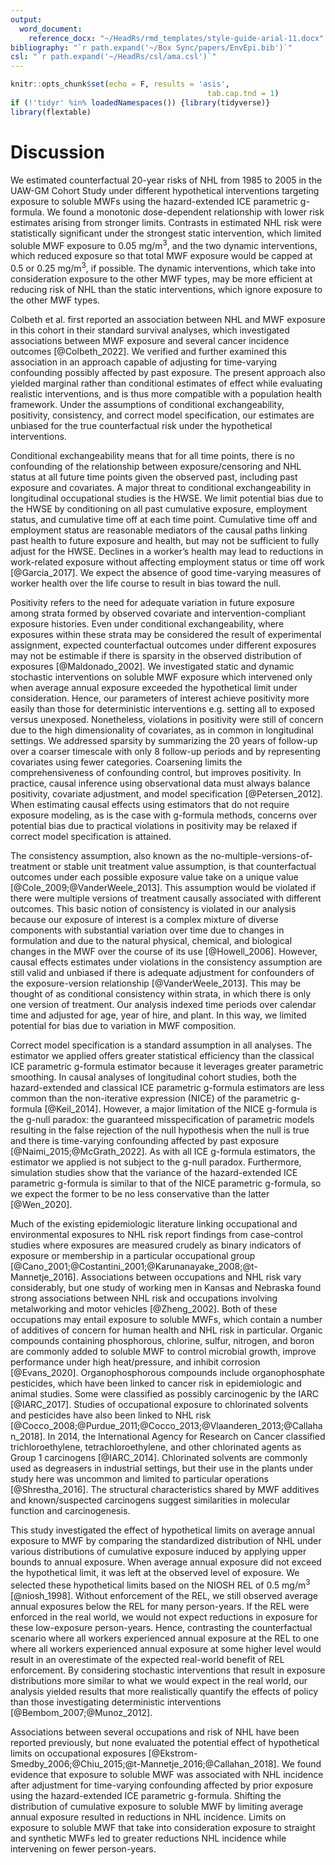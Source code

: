 ```yaml
---
output:
  word_document:
    reference_docx: "~/HeadRs/rmd_templates/style-guide-arial-11.docx"
bibliography: "`r path.expand('~/Box Sync/papers/EnvEpi.bib')`"
csl: "`r path.expand('~/HeadRs/csl/ama.csl')`"
---
```


```r
knitr::opts_chunk$set(echo = F, results = 'asis',
											tab.cap.tnd = 1)
if (!'tidyr' %in% loadedNamespaces()) {library(tidyverse)}
library(flextable)
```

# Discussion

We estimated counterfactual 20-year risks of NHL from 1985 to 2005 in the UAW-GM  Cohort Study under different hypothetical interventions targeting exposure to soluble MWFs using the hazard-extended ICE parametric g-formula. We found a monotonic dose-dependent relationship with lower risk estimates arising from stronger limits. Contrasts in estimated NHL risk were statistically significant under the strongest static intervention, which limited soluble MWF exposure to 0.05 mg/m^3^, and the two dynamic interventions, which reduced exposure so that total MWF exposure would be capped at 0.5 or 0.25 mg/m^3^, if possible. The dynamic interventions, which take into consideration exposure to the other MWF types, may be more efficient at reducing risk of NHL than the static interventions, which ignore exposure to the other MWF types.

Colbeth et al. first reported an association between NHL and MWF exposure in this cohort in their standard survival analyses, which investigated associations between MWF exposure and several cancer incidence outcomes [@Colbeth_2022]. We verified and further examined this association in an approach capable of adjusting for time-varying confounding possibly affected by past exposure. The present approach also yielded marginal rather than conditional estimates of effect while evaluating realistic interventions, and is thus more compatible with a population health framework. Under the assumptions of conditional exchangeability, positivity, consistency, and correct model specification, our estimates are unbiased for the true counterfactual risk under the hypothetical interventions.

Conditional exchangeability means that for all time points, there is no confounding of the relationship between exposure/censoring and NHL status at all future time points given the observed past, including past exposure and covariates. A major threat to conditional exchangeability in longitudinal occupational studies is the HWSE. We limit potential bias due to the HWSE by conditioning on all past cumulative exposure, employment status, and cumulative time off at each time point. Cumulative time off and employment status are reasonable mediators of the causal paths linking past health to future exposure and health, but may not be sufficient to fully adjust for the HWSE. Declines in a worker's health may lead to reductions in work-related exposure without affecting employment status or time off work [@Garcia_2017]. We expect the absence of good time-varying measures of worker health over the life course to result in bias toward the null.

Positivity refers to the need for adequate variation in future exposure among strata formed by observed covariate and intervention-compliant exposure histories. Even under conditional exchangeability, where exposures within these strata may be considered the result of experimental assignment, expected counterfactual outcomes under different exposures may not be estimable if there is sparsity in the observed distribution of exposures [@Maldonado_2002]. We investigated static and dynamic stochastic interventions on soluble MWF exposure which intervened only when average annual exposure exceeded the hypothetical limit under consideration. Hence, our parameters of interest achieve positivity more easily than those for deterministic interventions e.g. setting all to exposed versus unexposed. Nonetheless, violations in positivity were still of concern due to the high dimensionality of covariates, as in common in longitudinal settings. We addressed sparsity by summarizing the 20 years of follow-up over a coarser timescale with only 8 follow-up periods and by representing covariates using fewer categories. Coarsening limits the comprehensiveness of confounding control, but improves positivity. In practice, causal inference using observational data must always balance positivity, covariate adjustment, and model specification [@Petersen_2012]. When estimating causal effects using estimators that do not require exposure modeling, as is the case with g-formula methods, concerns over potential bias due to practical violations in positivity may be relaxed if correct model specification is attained.

The consistency assumption, also known as the no-multiple-versions-of-treatment or stable unit treatment value assumption, is that counterfactual outcomes under each possible exposure value take on a unique value [@Cole_2009;@VanderWeele_2013]. This assumption would be violated if there were multiple versions of treatment causally associated with different outcomes. This basic notion of consistency is violated in our analysis because our exposure of interest is a complex mixture of diverse components with substantial variation over time due to changes in formulation and due to the natural physical, chemical, and biological changes in the MWF over the course of its use [@Howell_2006]. However, causal effects estimates under violations in the consistency assumption are still valid and unbiased if there is adequate adjustment for confounders of the exposure-version relationship [@VanderWeele_2013]. This may be thought of as conditional consistency within strata, in which there is only one version of treatment. Our analysis indexed time periods over calendar time and adjusted for age, year of hire, and plant. In this way, we limited potential for bias due to variation in MWF composition.

Correct model specification is a standard assumption in all analyses. The estimator we applied offers greater statistical efficiency than the classical ICE parametric g-formula estimator because it leverages greater parametric smoothing. In causal analyses of longitudinal cohort studies, both the hazard-extended and classical ICE parametric g-formula estimators are less common than the non-iterative expression (NICE) of the parametric g-formula [@Keil_2014]. However, a major limitation of the NICE g-formula is the g-null paradox: the guaranteed misspecification of parametric models resulting in the false rejection of the null hypothesis when the null is true and there is time-varying confounding affected by past exposure [@Naimi_2015;@McGrath_2022]. As with all ICE g-formula estimators, the estimator we applied is not subject to the g-null paradox. Furthermore, simulation studies show that the variance of the hazard-extended ICE parametric g-formula is similar to that of the NICE parametric g-formula, so we expect the former to be no less conservative than the latter [@Wen_2020].

<!-- In the last several decades, there have been substantial changes in the formulation of MWF, including the exclusion of nitrogenous compounds and the use of highly-refined mineral oils. The recent establishment of the Ecolabel for lubricants in the European Union reflects the shift toward prioritizing sustainability and health in the design and production of MWF and other lubricants [@EU_2018;@Skerlos_2008]. However, water-based MWF that satisfy Ecolabel criteria are nonetheless susceptible to the accumulation of dirt, metals, microbes, products of microbial metabolism, and unemulsified oil. These contaminants and their control strategies may also induce risks to human health. Furthermore, adoption of this new class of MWF remains limited, as is evidence of their safety. Considering the evolving complexity in MWF composition, epidemiologic investigations remain an invaluable approach for developing evidence-based occupational health policy and estimating their causal effect. -->

Much of the existing epidemiologic literature linking occupational and environmental exposures to NHL risk report findings from case-control studies where exposures are measured crudely as binary indicators of exposure or membership in a particular occupational group [@Cano_2001;@Costantini_2001;@Karunanayake_2008;@t-Mannetje_2016]. Associations between occupations and NHL risk vary considerably, but one study of working men in Kansas and Nebraska found strong associations between NHL risk and occupations involving metalworking and motor vehicles [@Zheng_2002]. Both of these occupations may entail exposure to soluble MWFs, which contain a number of additives of concern for human health and NHL risk in particular. Organic compounds containing phosphorous, chlorine, sulfur, nitrogen, and boron are commonly added to soluble MWF to control microbial growth, improve performance under high heat/pressure, and inhibit corrosion [@Evans_2020]. Organophosphorous compounds include organophosphate pesticides, which have been linked to cancer risk in epidemiologic and animal studies. Some were classified as possibly carcinogenic by the IARC [@IARC_2017]. Studies of occupational exposure to chlorinated solvents and pesticides have also been linked to NHL risk [@Cocco_2008;@Purdue_2011;@Cocco_2013;@Vlaanderen_2013;@Callahan_2018]. In 2014, the International Agency for Research on Cancer classified trichloroethylene, tetrachloroethylene, and other chlorinated agents as Group 1 carcinogens [@IARC_2014]. Chlorinated solvents are commonly used as degreasers in industrial settings, but their use in the plants under study here was uncommon and limited to particular operations [@Shrestha_2016]. The structural characteristics shared by MWF additives and known/suspected carcinogens suggest similarities in molecular function and carcinogenesis.

This study investigated the effect of hypothetical limits on average annual exposure to MWF by comparing the standardized distribution of NHL under various distributions of cumulative exposure induced by applying upper bounds to annual exposure. When average annual exposure did not exceed the hypothetical limit, it was left at the observed level of exposure. We selected these hypothetical limits based on the NIOSH REL of 0.5 mg/m^3^ [@niosh_1998]. Without enforcement of the REL, we still observed average annual exposures below the REL for many person-years. If the REL were enforced in the real world, we would not expect reductions in exposure for these low-exposure person-years. Hence, contrasting the counterfactual scenario where all workers experienced annual exposure at the REL to one where all workers experienced annual exposure at some higher level would result in an overestimate of the expected real-world benefit of REL enforcement. By considering stochastic interventions that result in exposure distributions more similar to what we would expect in the real world, our analysis yielded results that more realistically quantify the effects of policy than those investigating deterministic interventions [@Bembom_2007;@Munoz_2012].

<!-- The interventions we considered are stochastic interventions resulting in post-intervention distributions of exposure that better reflect what we would expect if exposure limits were enforced in the real world. The interventions which ignore exposure to straight and synthetic MWFs are static. The interventions which reduce exposure to soluble MWF by a quantity determined by exposure to other MWF are dynamic. The dynamic stochastic interventions respect the fact that the REL is for total MWF, not just soluble MWF. If an individual experienced a large amount of exposure to straight and synthetic MWF in one year, then their exposure to soluble MWF should be bounded at a lower level so that the sum of their exposure to soluble, straight, and synthetic MWFs is no greater than the hypothetical limit.  -->

Associations between several occupations and risk of NHL have been reported previously, but none evaluated the potential effect of hypothetical limits on occupational exposures [@Ekstrom-Smedby_2006;@Chiu_2015;@t-Mannetje_2016;@Callahan_2018]. We found evidence that exposure to soluble MWF was associated with NHL incidence after adjustment for time-varying confounding affected by prior exposure using the hazard-extended ICE parametric g-formula. Shifting the distribution of cumulative exposure to soluble MWF by limiting average annual exposure resulted in reductions in NHL incidence. Limits on exposure to soluble MWF that take into consideration exposure to straight and synthetic MWFs led to greater reductions NHL incidence while intervening on fewer person-years.